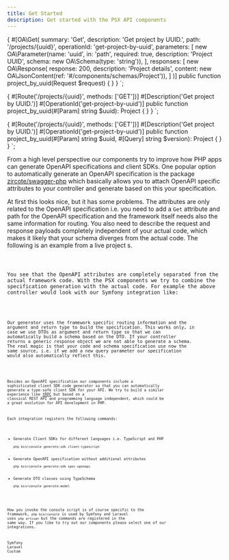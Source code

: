 ```yaml
---
title: Get Started
description: Get started with the PSX API components
---
```



{
    #[OA\Get(
        summary: 'Get',
        description: 'Get project by UUID.',
        path: '/projects/{uuid}',
        operationId: 'get-project-by-uuid',
        parameters: [
            new OA\\Parameter(name: 'uuid', in: 'path', required: true, description: 'Project UUID', schema: new OA\Schema(type: 'string')),
        ],
        responses: [
            new OA\\Response(
                response: 200,
                description: 'Project details',
                content: new OA\\JsonContent(ref: '#/components/schemas/Project')),
        ]
    )]
    public function project_by_uuid(Request $request)
    {
    }
}
`;

{
    #[Route('/projects/{uuid}', methods: ['GET'])]
    #[Description('Get project by UUID.')]
    #[OperationId('get-project-by-uuid')]
    public function project_by_uuid(#[Param] string $uuid): Project
    {
    }
}
`;

{
    #[Route('/projects/{uuid}', methods: ['GET'])]
    #[Description('Get project by UUID.')]
    #[OperationId('get-project-by-uuid')]
    public function project_by_uuid(#[Param] string $uuid, #[Query] string $version): Project
    {
    }
}
`;

From a high level perspective our components try to improve how PHP apps
can generate OpenAPI specifications and client SDKs. One popular option
to automatically generate an OpenAPI specification is the package
[zircote/swagger-php](https://github.com/zircote/swagger-php) which basically allows
you to attach OpenAPI specific attributes to your controller and generate based on
this your specification.

At first this looks nice, but it has some problems. The attributes are only related
to the OpenAPI specification i.e. you need to add a `Get` attribute and path for the
OpenAPI specification and the framework itself needs also the same information for routing.
You also need to describe the request and response payloads completely independent
of your actual code, which makes it likely that your schema diverges from the
actual code. The following is an example from a live project s.

<Code code={old_controller} lang="php" title="Controller" />

You see that the OpenAPI attributes are completely separated from the actual framework
code. With the PSX components we try to combine the specification generation with the actual
code. For example the above controller would look with our Symfony integration
like:

<Code code={new_controller} lang="php" title="Controller" />

Our generator uses the framework specific routing information and the argument
and return type to build the specification. This works only, in case we use DTOs as argument
and return type so that we can automatically build a schema based on the DTO.
If your controller returns a generic response object we are not able to generate a schema.
The real magic is that your code and schema specification use now the same source, i.e. if
we add a new query parameter our specification would also automatically reflect this.

<Code code={new_controller_query} lang="php" title="Controller" mark="$version" />

Besides an OpenAPI specification our components include a sophisticated client SDK code
generator so that you can automatically generate a type-safe client SDK for your API.
We try to build a similar experience like [tRPC](https://trpc.io/) but based
on a classical REST API and programming language independent, which could be a
great evolution for API development in PHP.

Each integration registers the following commands:

* Generate Client SDKs for different languages i.e. TypeScript and PHP
  ```
  php bin/console generate:sdk client-typescript
  ```
* Generate OpenAPI specification without additional attributes
  ```
  php bin/console generate:sdk spec-openapi
  ```
* Generate DTO classes using TypeSchema
  ```
  php bin/console generate:model
  ```

How you invoke the console script is of course specific to the framework, `php bin/console`
is used by Symfony and Laravel uses `php artisan` but the commands are registered in the same
way. If you like to try out our components please select one of our integrations.

<LinkButton href="/integration/symfony" variant="secondary">Symfony</LinkButton>
<LinkButton href="/integration/laravel" variant="secondary">Laravel</LinkButton>
<LinkButton href="/integration/custom" variant="secondary">Custom</LinkButton>
